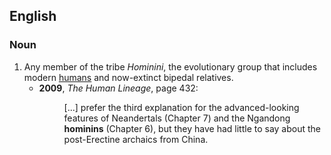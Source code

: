 ==English==

===Noun===
{{en-noun}}

# Any member of the tribe ''Hominini'', the evolutionary group that includes modern [[human]]s and now-extinct bipedal relatives.
#* '''2009''', ''The Human Lineage'', page 432:
#*: [...] prefer the third explanation for the advanced-looking features of Neandertals (Chapter 7) and the Ngandong '''hominins''' (Chapter 6), but they have had little to say about the post-Erectine archaics from China.